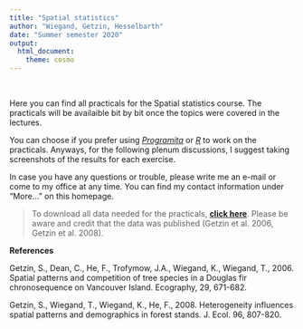 ```yaml
---
title: "Spatial statistics"
author: "Wiegand, Getzin, Hesselbarth"
date: "Summer semester 2020"
output: 
  html_document:
    theme: cosmo
---
```


<br>

Here you can find all practicals for the Spatial statistics course. The practicals will be availaible bit by bit once the topics were covered in the lectures.

You can choose if you prefer using [*Programita*](http://programita.org) or [*R*](https://www.r-project.org) to work on the practicals. Anyways, for the following plenum discussions, I suggest taking screenshots of the results for each exercise.

In case you have any questions or trouble, please write me an e-mail or come to my office at any time. You can find my contact information under "More..." on this homepage.

> To download all data needed for the practicals, [**click here**](Data.zip). Please be aware and credit that the data was published (Getzin et al. 2006, Getzin et al. 2008).

**References**

Getzin, S., Dean, C., He, F., Trofymow, J.A., Wiegand, K., Wiegand, T., 2006. Spatial patterns and competition of tree species in a Douglas fir chronosequence on Vancouver Island. Ecography, 29, 671-682.

Getzin, S., Wiegand, T., Wiegand, K., He, F., 2008. Heterogeneity influences spatial patterns and demographics in forest stands. J. Ecol. 96, 807-820.
